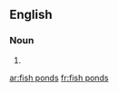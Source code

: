 {{also|fishponds|fish-ponds}}
==English==

===Noun===
{{head|en|noun plural form}}

# {{plural of|fish pond|lang=en}}

[[ar:fish ponds]]
[[fr:fish ponds]]